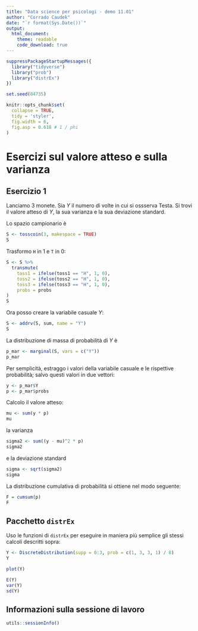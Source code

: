 ```yaml
---
title: "Data science per psicologi - demo 11.01"
author: "Corrado Caudek"
date: "`r format(Sys.Date())`"
output:
  html_document:
    theme: readable
    code_download: true
---
```


```r
suppressPackageStartupMessages({
  library("tidyverse")
  library("prob")
  library("distrEx")
})

set.seed(84735)

knitr::opts_chunk$set(
  collapse = TRUE,
  tidy = 'styler',
  fig.width = 6,
  fig.asp = 0.618 # 1 / phi
)
```

# Esercizi sul valore atteso e sulla varianza

## Esercizio 1

Lanciamo 3 monete.  Sia $Y$ il numero di volte in cui si ossserva Testa.  Si trovi il valore atteso di $Y$, la sua varianza e la sua deviazione standard.


Lo spazio campionario è

```r
S <- tosscoin(3, makespace = TRUE)
S
```

Trasformo `H` in 1 e `T` in 0:

```r
S <- S %>% 
  transmute(
    toss1 = ifelse(toss1 == "H", 1, 0),
    toss2 = ifelse(toss2 == "H", 1, 0),
    toss3 = ifelse(toss3 == "H", 1, 0),
    probs = probs
)
S
```

Ora posso creare la variabile casuale $Y$:

```r
S <- addrv(S, sum, name = "Y")
S
```

La distribuzione di massa di probabilità di $Y$ è

```r
p_mar <- marginal(S, vars = c("Y"))
p_mar
```

Per semplicità, estraggo i valori della variabile casuale e le rispettive probabilità; salvo questi valori in due vettori:

```r
y <- p_mar$Y
p <- p_mar$probs
```

Calcolo il valore atteso:

```r
mu <- sum(y * p)
mu
```

la varianza

```r
sigma2 <- sum((y - mu)^2 * p)
sigma2
```

e la deviazione standard

```r
sigma <- sqrt(sigma2)
sigma
```

La distribuzione cumulativa di probabilità si ottiene nel modo seguente:

```r
F = cumsum(p) 
F
```

## Pacchetto `distrEx`

Uso le funzioni di `distrEx` per eseguire in maniera più semplice gli stessi calcoli descritti sopra:

```r
Y <- DiscreteDistribution(supp = 0:3, prob = c(1, 3, 3, 1) / 8)
Y
```

```r
plot(Y)
```

```r
E(Y)
var(Y)
sd(Y)
```


## Informazioni sulla sessione di lavoro

```r
utils::sessionInfo()
```


